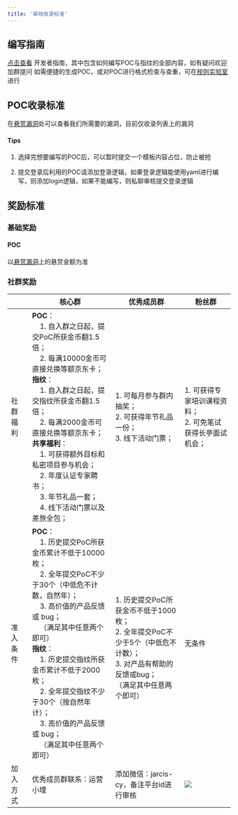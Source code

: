 ```yaml
---
title: '审核收录标准'
---
```


## 编写指南
[点击查看](https://docs.xray.cool/#/guide/use) 开发者指南，其中包含如何编写POC与指纹的全部内容，如有疑问欢迎加群提问
如需便捷的生成POC，或对POC进行格式检查与查重，可在[规则实验室](https://poc.xray.cool/)进行

## POC收录标准

在[悬赏漏洞](https://stack.chaitin.com/poc/list)处可以查看我们所需要的漏洞，目前仅收录列表上的漏洞

#### Tips
1. 选择完想要编写的POC后，可以暂时提交一个模板内容占位，防止被抢

2. 提交登录后利用的POC请添加登录逻辑，如果登录逻辑能使用yaml进行编写，则添加login逻辑，如果不能编写，则私聊审核提交登录逻辑

## 奖励标准
### 基础奖励
#### POC

以[悬赏漏洞](https://stack.chaitin.com/poc/list)上的悬赏金额为准

### 社群奖励
|      | 核心群                                                                                                                                                                                                                                                                                                                                                                                                                      | 优秀成员群                                                                                        | 粉丝群                                 |
|------|--------------------------------------------------------------------------------------------------------------------------------------------------------------------------------------------------------------------------------------------------------------------------------------------------------------------------------------------------------------------------------------------------------------------------|----------------------------------------------------------------------------------------------|-------------------------------------|
| 社群福利 | **POC**：<br />&nbsp;&nbsp;&nbsp;&nbsp;1. 自入群之日起，提交PoC所获金币翻1.5倍；<br />&nbsp;&nbsp;&nbsp;&nbsp;2. 每满10000金币可直接兑换等额京东卡；<br />**指纹**：<br />&nbsp;&nbsp;&nbsp;&nbsp;1. 自入群之日起，提交指纹所获金币翻1.5倍；<br />&nbsp;&nbsp;&nbsp;&nbsp;2. 每满2000金币可直接兑换等额京东卡；<br />**共享福利**：<br />&nbsp;&nbsp;&nbsp;&nbsp;1. 可获得额外目标和私密项目参与机会；<br />&nbsp;&nbsp;&nbsp;&nbsp;2. 年度认证专家聘书；<br />&nbsp;&nbsp;&nbsp;&nbsp;3. 年节礼品一套；<br />&nbsp;&nbsp;&nbsp;&nbsp;4. 线下活动门票以及差旅全包； | 1. 可每月参与群内抽奖；<br />2. 可获得年节礼品一份；<br />3. 线下活动门票；                                                 | 1. 可获得专家培训课程资料；<br />2. 可免笔试获得长亭面试机会； |
| 准入条件 | **POC**：<br />&nbsp;&nbsp;&nbsp;&nbsp;1. 历史提交PoC所获金币累计不低于10000枚；<br />&nbsp;&nbsp;&nbsp;&nbsp;2. 全年提交PoC不少于30个（中低危不计数，自然年）；<br />&nbsp;&nbsp;&nbsp;&nbsp;3. 高价值的产品反馈或 bug；<br />&nbsp;&nbsp;&nbsp;&nbsp;（满足其中任意两个即可）<br />**指纹**：<br />&nbsp;&nbsp;&nbsp;&nbsp;1. 历史提交指纹所获金币累计不低于2000枚；<br />&nbsp;&nbsp;&nbsp;&nbsp;2. 全年提交指纹不少于30个（按自然年计）；<br />&nbsp;&nbsp;&nbsp;&nbsp;3. 高价值的产品反馈或 bug；<br />&nbsp;&nbsp;&nbsp;&nbsp;（满足其中任意两个即可）      | <br />1. 历史提交PoC所获金币不低于1000枚；<br />2. 全年提交PoC不少于5个（中低危不计数）；<br />3. 对产品有帮助的反馈或bug；<br />（满足其中任意两个即可） | 无条件                                 |
| 加入方式 | 优秀成员群联系：运营小埋                                                                                                                                                                                                                                                                                                                                                                                                             | 添加微信：jarcis-cy，备注平台id进行审核                                                                    | ![](/images/excitation/shequn.png)           |
